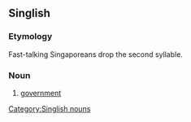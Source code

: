 ==Singlish==
===Etymology===
Fast-talking Singaporeans drop the second syllable.

===Noun===
# [[government]]
[[Category:Singlish nouns]]